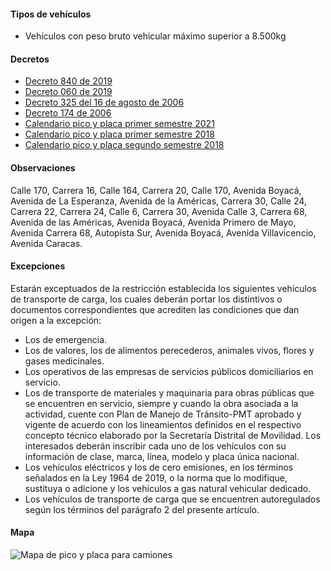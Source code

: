 #### Tipos de vehículos

- Vehículos con peso bruto vehicular máximo superior a 8.500kg

#### Decretos

- [Decreto 840 de 2019](http://www.andi.com.co/Uploads/Decreto%20840%202019.pdf)
- [Decreto 060 de 2019](https://es.scribd.com/document/400064441/Decreto-060-de-2019#fullscreen)
- [Decreto 325 del 16 de agosto de 2006](http://www.alcaldiabogota.gov.co/sisjur/normas/Norma1.jsp?i=21050)
- [Decreto 174 de 2006](http://www.alcaldiabogota.gov.co/sisjur/normas/Norma1.jsp?i=56330)
- [Calendario pico y placa primer semestre 2021](/bogota/calendario-pico-y-placa-primer-semestre-2021.pdf)
- [Calendario pico y placa primer semestre 2018](/bogota/calendario-pico-y-placa-primer-semestre-2018.pdf)
- [Calendario pico y placa segundo semestre 2018](/bogota/calendario-pico-y-placa-segundo-semestre-2018.pdf)

#### Observaciones

Calle 170, Carrera 16, Calle 164, Carrera 20, Calle 170, Avenida Boyacá, Avenida de La Esperanza, Avenida de la Américas, Carrera 30, Calle 24, Carrera 22, Carrera 24, Calle 6, Carrera 30, Avenida Calle 3, Carrera 68, Avenida de las Américas, Avenida Boyacá, Avenida Primero de Mayo, Avenida Carrera 68, Autopista Sur, Avenida Boyacá, Avenida Villavicencio, Avenida Caracas.

#### Excepciones

Estarán exceptuados de la restricción establecida los siguientes vehículos de transporte de carga, los cuales deberán portar los distintivos o documentos correspondientes que acrediten las condiciones que dan origen a la excepción:

- Los de emergencia.
- Los de valores, los de alimentos perecederos, animales vivos, flores y gases medicinales.
- Los operativos de las empresas de servicios públicos domiciliarios en servicio.
- Los de transporte de materiales y maquinaria para obras públicas que se encuentren en servicio, siempre y cuando la obra asociada a la actividad, cuente con Plan de Manejo de Tránsito-PMT aprobado y vigente de acuerdo con los lineamientos definidos en el respectivo concepto técnico elaborado por la Secretaría Distrital de Movilidad. Los interesados deberán inscribir cada uno de los vehículos con su información de clase, marca, línea, modelo y placa única nacional.
- Los vehículos eléctricos y los de cero emisiones, en los términos señalados en la Ley 1964 de 2019, o la norma que lo modifique, sustituya o adicione y los vehículos a gas natural vehicular dedicado.
- Los vehículos de transporte de carga que se encuentren autoregulados según los términos del parágrafo 2 del presente artículo.

#### Mapa

<Image
  alt="Mapa de pico y placa para camiones"
  src="/bogota/mapa-de-pico-y-placa-para-camiones.jpg"
  height={867}
  width={1440}
/>
